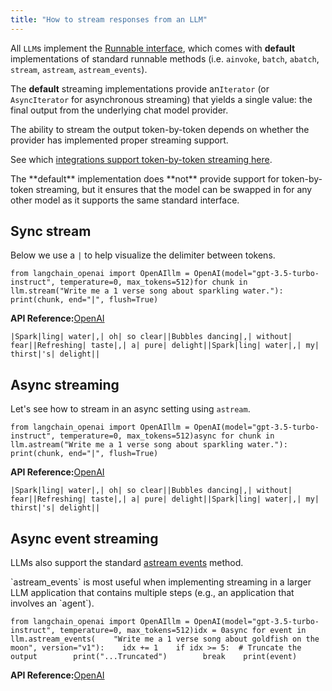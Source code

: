 ```yaml
---
title: "How to stream responses from an LLM"
---
```


All `LLM`s implement the [Runnable interface](https://python.langchain.com/api_reference/core/runnables/langchain_core.runnables.base.Runnable.html#langchain_core.runnables.base.Runnable), which comes with **default** implementations of standard runnable methods (i.e. `ainvoke`, `batch`, `abatch`, `stream`, `astream`, `astream_events`).

The **default** streaming implementations provide an`Iterator` (or `AsyncIterator` for asynchronous streaming) that yields a single value: the final output from the underlying chat model provider.

The ability to stream the output token-by-token depends on whether the provider has implemented proper streaming support.

See which [integrations support token-by-token streaming here](/src/oss/integrations/llms).

<Note>
  The **default** implementation does **not** provide support for token-by-token streaming, but it ensures that the model can be swapped in for any other model as it supports the same standard interface.
</Note>

## Sync stream

Below we use a `|` to help visualize the delimiter between tokens.

```
from langchain_openai import OpenAIllm = OpenAI(model="gpt-3.5-turbo-instruct", temperature=0, max_tokens=512)for chunk in llm.stream("Write me a 1 verse song about sparkling water."):    print(chunk, end="|", flush=True)
```

**API Reference:**[OpenAI](https://python.langchain.com/api_reference/openai/llms/langchain_openai.llms.base.OpenAI.html)

```
|Spark|ling| water|,| oh| so clear||Bubbles dancing|,| without| fear||Refreshing| taste|,| a| pure| delight||Spark|ling| water|,| my| thirst|'s| delight||
```

## Async streaming

Let's see how to stream in an async setting using `astream`.

```
from langchain_openai import OpenAIllm = OpenAI(model="gpt-3.5-turbo-instruct", temperature=0, max_tokens=512)async for chunk in llm.astream("Write me a 1 verse song about sparkling water."):    print(chunk, end="|", flush=True)
```

**API Reference:**[OpenAI](https://python.langchain.com/api_reference/openai/llms/langchain_openai.llms.base.OpenAI.html)

```
|Spark|ling| water|,| oh| so clear||Bubbles dancing|,| without| fear||Refreshing| taste|,| a| pure| delight||Spark|ling| water|,| my| thirst|'s| delight||
```

## Async event streaming

LLMs also support the standard [astream events](https://python.langchain.com/api_reference/core/runnables/langchain_core.runnables.base.Runnable.html#langchain_core.runnables.base.Runnable.astream_events) method.

<Check>
  `astream_events` is most useful when implementing streaming in a larger LLM application that contains multiple steps (e.g., an application that involves an `agent`).
</Check>

```
from langchain_openai import OpenAIllm = OpenAI(model="gpt-3.5-turbo-instruct", temperature=0, max_tokens=512)idx = 0async for event in llm.astream_events(    "Write me a 1 verse song about goldfish on the moon", version="v1"):    idx += 1    if idx >= 5:  # Truncate the output        print("...Truncated")        break    print(event)
```

**API Reference:**[OpenAI](https://python.langchain.com/api_reference/openai/llms/langchain_openai.llms.base.OpenAI.html)
